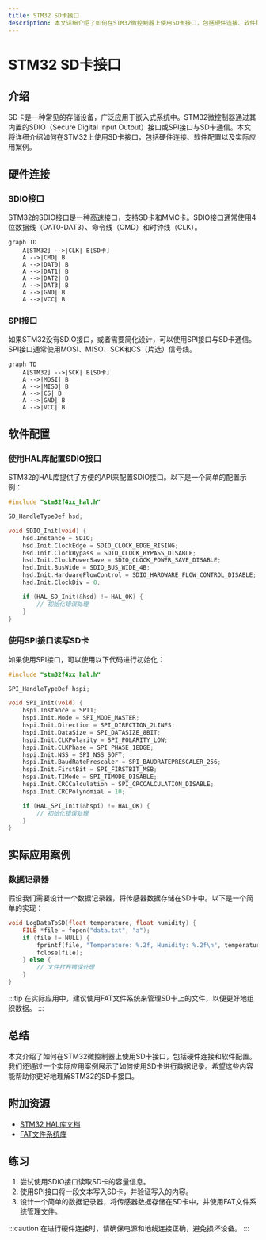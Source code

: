 ```yaml
---
title: STM32 SD卡接口
description: 本文详细介绍了如何在STM32微控制器上使用SD卡接口，包括硬件连接、软件配置以及实际应用案例。适合初学者学习。
---
```


# STM32 SD卡接口

## 介绍

SD卡是一种常见的存储设备，广泛应用于嵌入式系统中。STM32微控制器通过其内置的SDIO（Secure Digital Input Output）接口或SPI接口与SD卡通信。本文将详细介绍如何在STM32上使用SD卡接口，包括硬件连接、软件配置以及实际应用案例。

## 硬件连接

### SDIO接口

STM32的SDIO接口是一种高速接口，支持SD卡和MMC卡。SDIO接口通常使用4位数据线（DAT0-DAT3）、命令线（CMD）和时钟线（CLK）。

```mermaid
graph TD
    A[STM32] -->|CLK| B[SD卡]
    A -->|CMD| B
    A -->|DAT0| B
    A -->|DAT1| B
    A -->|DAT2| B
    A -->|DAT3| B
    A -->|GND| B
    A -->|VCC| B
```

### SPI接口

如果STM32没有SDIO接口，或者需要简化设计，可以使用SPI接口与SD卡通信。SPI接口通常使用MOSI、MISO、SCK和CS（片选）信号线。

```mermaid
graph TD
    A[STM32] -->|SCK| B[SD卡]
    A -->|MOSI| B
    A -->|MISO| B
    A -->|CS| B
    A -->|GND| B
    A -->|VCC| B
```

## 软件配置

### 使用HAL库配置SDIO接口

STM32的HAL库提供了方便的API来配置SDIO接口。以下是一个简单的配置示例：

```c
#include "stm32f4xx_hal.h"

SD_HandleTypeDef hsd;

void SDIO_Init(void) {
    hsd.Instance = SDIO;
    hsd.Init.ClockEdge = SDIO_CLOCK_EDGE_RISING;
    hsd.Init.ClockBypass = SDIO_CLOCK_BYPASS_DISABLE;
    hsd.Init.ClockPowerSave = SDIO_CLOCK_POWER_SAVE_DISABLE;
    hsd.Init.BusWide = SDIO_BUS_WIDE_4B;
    hsd.Init.HardwareFlowControl = SDIO_HARDWARE_FLOW_CONTROL_DISABLE;
    hsd.Init.ClockDiv = 0;

    if (HAL_SD_Init(&hsd) != HAL_OK) {
        // 初始化错误处理
    }
}
```

### 使用SPI接口读写SD卡

如果使用SPI接口，可以使用以下代码进行初始化：

```c
#include "stm32f4xx_hal.h"

SPI_HandleTypeDef hspi;

void SPI_Init(void) {
    hspi.Instance = SPI1;
    hspi.Init.Mode = SPI_MODE_MASTER;
    hspi.Init.Direction = SPI_DIRECTION_2LINES;
    hspi.Init.DataSize = SPI_DATASIZE_8BIT;
    hspi.Init.CLKPolarity = SPI_POLARITY_LOW;
    hspi.Init.CLKPhase = SPI_PHASE_1EDGE;
    hspi.Init.NSS = SPI_NSS_SOFT;
    hspi.Init.BaudRatePrescaler = SPI_BAUDRATEPRESCALER_256;
    hspi.Init.FirstBit = SPI_FIRSTBIT_MSB;
    hspi.Init.TIMode = SPI_TIMODE_DISABLE;
    hspi.Init.CRCCalculation = SPI_CRCCALCULATION_DISABLE;
    hspi.Init.CRCPolynomial = 10;

    if (HAL_SPI_Init(&hspi) != HAL_OK) {
        // 初始化错误处理
    }
}
```

## 实际应用案例

### 数据记录器

假设我们需要设计一个数据记录器，将传感器数据存储在SD卡中。以下是一个简单的实现：

```c
void LogDataToSD(float temperature, float humidity) {
    FILE *file = fopen("data.txt", "a");
    if (file != NULL) {
        fprintf(file, "Temperature: %.2f, Humidity: %.2f\n", temperature, humidity);
        fclose(file);
    } else {
        // 文件打开错误处理
    }
}
```

:::tip
在实际应用中，建议使用FAT文件系统来管理SD卡上的文件，以便更好地组织数据。
:::

## 总结

本文介绍了如何在STM32微控制器上使用SD卡接口，包括硬件连接和软件配置。我们还通过一个实际应用案例展示了如何使用SD卡进行数据记录。希望这些内容能帮助你更好地理解STM32的SD卡接口。

## 附加资源

- [STM32 HAL库文档](https://www.st.com/en/embedded-software/stm32cube-mcu-mpu-packages.html)
- [FAT文件系统库](https://github.com/elm-chan/fatfs)

## 练习

1. 尝试使用SDIO接口读取SD卡的容量信息。
2. 使用SPI接口将一段文本写入SD卡，并验证写入的内容。
3. 设计一个简单的数据记录器，将传感器数据存储在SD卡中，并使用FAT文件系统管理文件。

:::caution
在进行硬件连接时，请确保电源和地线连接正确，避免损坏设备。
:::